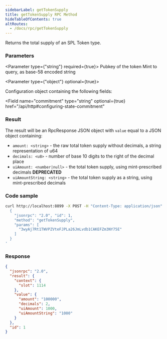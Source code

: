 ```yaml
---
sidebarLabel: getTokenSupply
title: getTokenSupply RPC Method
hideTableOfContents: true
altRoutes:
  - /docs/rpc/getTokenSupply
---
```


Returns the total supply of an SPL Token type.

<DocSideBySide>

<DocLeftSide>

### Parameters

<Parameter type={"string"} required={true}>
  Pubkey of the token Mint to query, as base-58 encoded string
</Parameter>

<Parameter type={"object"} optional={true}>

Configuration object containing the following fields:

<Field
  name="commitment"
  type="string"
  optional={true}
  href="/api/http#configuring-state-commitment"
></Field>

</Parameter>

### Result

The result will be an RpcResponse JSON object with `value` equal to a JSON
object containing:

- `amount: <string>` - the raw total token supply without decimals, a string
  representation of u64
- `decimals: <u8>` - number of base 10 digits to the right of the decimal place
- `uiAmount: <number|null>` - the total token supply, using mint-prescribed
  decimals **DEPRECATED**
- `uiAmountString: <string>` - the total token supply as a string, using
  mint-prescribed decimals

</DocLeftSide>

<DocRightSide>

### Code sample

```bash
curl http://localhost:8899 -X POST -H "Content-Type: application/json" -d '
  {
    "jsonrpc": "2.0", "id": 1,
    "method": "getTokenSupply",
    "params": [
      "3wyAj7Rt1TWVPZVteFJPLa26JmLvdb1CAKEFZm3NY75E"
    ]
  }
'
```

### Response

```json
{
  "jsonrpc": "2.0",
  "result": {
    "context": {
      "slot": 1114
    },
    "value": {
      "amount": "100000",
      "decimals": 2,
      "uiAmount": 1000,
      "uiAmountString": "1000"
    }
  },
  "id": 1
}
```

</DocRightSide>
</DocSideBySide>
